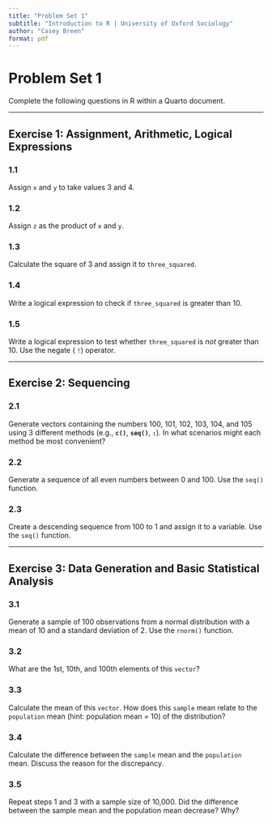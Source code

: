 ```yaml
---
title: "Problem Set 1"
subtitle: "Introduction to R | University of Oxford Sociology"
author: "Casey Breen"
format: pdf
---
```


# Problem Set 1

Complete the following questions in R within a Quarto document.

------------------------------------------------------------------------

## Exercise 1: Assignment, Arithmetic, Logical Expressions

### 1.1

Assign `x` and `y` to take values 3 and 4.

### 1.2

Assign `z` as the product of `x` and `y`.

### 1.3

Calculate the square of 3 and assign it to `three_squared`.

### 1.4

Write a logical expression to check if `three_squared` is greater than 10.

### 1.5

Write a logical expression to test whether `three_squared` is *not* greater than 10. Use the negate ( `!`) operator.

------------------------------------------------------------------------

## Exercise 2: Sequencing

### 2.1

Generate vectors containing the numbers 100, 101, 102, 103, 104, and 105 using 3 different methods (e.g., **`c()`**, **`seq()`**, **`:`**). In what scenarios might each method be most convenient?

### 2.2

Generate a sequence of all even numbers between 0 and 100. Use the `seq()` function.

### 2.3

Create a descending sequence from 100 to 1 and assign it to a variable. Use the `seq()` function.

------------------------------------------------------------------------

## Exercise 3: Data Generation and Basic Statistical Analysis

### 3.1

Generate a sample of 100 observations from a normal distribution with a mean of 10 and a standard deviation of 2. Use the `rnorm()` function.

### 3.2

What are the 1st, 10th, and 100th elements of this `vector`?

### 3.3

Calculate the mean of this `vector`. How does this `sample` mean relate to the `population` mean (hint: population mean = 10) of the distribution?

### 3.4

Calculate the difference between the `sample` mean and the `population` mean. Discuss the reason for the discrepancy.

### 3.5

Repeat steps 1 and 3 with a sample size of 10,000. Did the difference between the sample mean and the population mean decrease? Why?
